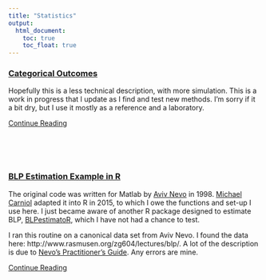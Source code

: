---
title: "Statistics"
output:
  html_document:
    toc: true
    toc_float: true
---



### [Categorical Outcomes](individual_categorial_choices.html)

Hopefully this is a less technical description, with more simulation. This is a work in progress that I update as I find and test new methods. I'm sorry if it a bit dry, but I use it mostly as a reference and a laboratory.

 [Continue Reading](individual_categorial_choices.html)
 
<br>
<br>
<br>



### [BLP Estimation Example in R](BLP_estimation_cereal.html)

The original code was written for Matlab by [Aviv Nevo](http://faculty.wcas.northwestern.edu/~ane686/supplements/rc_dc_code.htm) in 1998. [Michael Carniol](https://github.com/mcarniol/Berry-Levinsohn-and-Pakes-1995-in-R) adapted it into R in 2015, to which I owe the functions and set-up I use here. I just became aware of another R package designed to estimate BLP, [BLPestimatoR](https://cran.r-project.org/web/packages/BLPestimatoR/BLPestimatoR.pdf), which I have not had a chance to test.


I ran this routine on a canonical data set from Aviv Nevo. I found the data here: http://www.rasmusen.org/zg604/lectures/blp/. A lot of the description is due to [Nevo's Practitioner's Guide](http://faculty.wcas.northwestern.edu/~ane686/research/RAs_guide.pdf). Any errors are mine.


 [Continue Reading](BLP_estimation_cereal.html)




